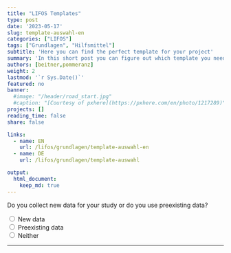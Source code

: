 ```yaml
---
title: "LIFOS Templates" 
type: post
date: '2023-05-17' 
slug: template-auswahl-en
categories: ["LIFOS"] 
tags: ["Grundlagen", "Hilfsmittel"] 
subtitle: 'Here you can find the perfect template for your project'
summary: 'In this short post you can figure out which template you need for your projects or theses through the answering of a short multiple choice quiz.' 
authors: [beitner,pommeranz] 
weight: 2
lastmod: '`r Sys.Date()`'
featured: no
banner:
  #image: "/header/road_start.jpg"
  #caption: "[Courtesy of pxhere](https://pxhere.com/en/photo/1217289)"
projects: []
reading_time: false
share: false

links:
  - name: EN
    url: /lifos/grundlagen/template-auswahl-en
  - name: DE
    url: /lifos/grundlagen/template-auswahl

output:
  html_document:
    keep_md: true
---
```


<!-- Multiple Choice & Skript für Hide / Reveal & CSS für den Button-->
<script type="text/javascript">
  function Reveal(it, box) {<!--from www.java2s.com-->
    var vis = (box.checked) ? "block" : "none";
    document.getElementById(it).style.display = vis;
  }

  function Hide(it, box) {
    var vis = (box.checked) ? "none" : "none";
    document.getElementById(it).style.display = vis;
  }
</script>
<style>
input[type = reset] {
    background-color: transparent;
    background-repeat: no-repeat;
    border: none;
    cursor: pointer;
    overflow: hidden;
    outline: none;
      color: #00618f;
}
</style>

<!-- Erste Ebene -->
<form>
  <div id="divStart" style="display: block">
  Do you collect new data for your study or do you use preexisting data?
  
  <input type="radio" name="Wahl1" value="value1" onClick="Hide('divOldData', this); Hide('divHoppla',this); Hide('divReplikation', this); Hide('divKeineReplikation', this); Hide('divMetaanalyse', this); Hide('divSekundaeranalyse', this); Hide('divExperiment', this); Reveal('divNewData', this); Hide('divDeskriptiveStudien', this)" /> New data  
  <input type="radio" name="Wahl1" value="value2" onClick="Hide('divNewData', this); Hide('divHoppla',this); Hide('divReplikation', this); Hide('divKeineReplikation', this); Hide('divMetaanalyse', this); Hide('divSekundaeranalyse', this); Hide('divExperiment', this); Reveal('divOldData', this); Hide('divDeskriptiveStudien', this)" /> Preexisting data    
  <input type="radio" name="Wahl1" value="value3" onClick="Hide('divNewData', this); Hide('divOldData',this); Hide('divReplikation', this); Hide('divKeineReplikation', this); Hide('divMetaanalyse', this); Hide('divSekundaeranalyse', this); Hide('divExperiment', this); Reveal('divHoppla', this); Hide('divDeskriptiveStudien', this)" /> Neither
  
  <hr>
  </div>
  
  <!-- Zweite Ebene -->
  <!-- Neue Daten -->
  <div id="divNewData" style="display: none">
  Is your study a replication study, meaning a repetition of an already existing study?
  
  <input type="radio" name="Wahl2a" value="value4" onClick=" Hide('divKeineReplikation', this); Hide('divHoppla', this); Hide('divMetaanalyse', this); Hide('divSekundaeranalyse', this); Hide('divExperiment', this); Reveal('divReplikation', this); Hide('divDeskriptiveStudien', this)" /> Yes<br>
  <input type="radio" name="Wahl2a" value="value5" onClick=" Hide('divReplikation', this); Hide('divHoppla', this); Hide('divMetaanalyse', this); Hide('divSekundaeranalyse', this); Hide('divExperiment', this); Reveal('divKeineReplikation', this); Hide('divDeskriptiveStudien', this)" /> No<br>
  <input type="radio" name="Wahl2a" value="value6" onClick=" Hide('divReplikation', this); Hide('divKeineReplikation', this); Hide('divMetaanalyse', this); Hide('divSekundaeranalyse', this); Hide('divExperiment', this); Reveal('divHoppla', this); Hide('divDeskriptiveStudien', this)" /> Neither<br>
  
  <hr>
  </div>
  
  <!-- Vorhandene Daten -->
  <div id="divOldData" style="display: none">
  Are you planning to summarize the results of multiple studies to make a general statement, or do you want to use preexisting datasets to answer new research questions?
  
  <input type="radio" name="Wahl2b" value="value7" onClick="Hide('divHoppla', this); Hide('divSekundaeranalyse', this); Hide('divReplikation', this); Hide('divKeineReplikation', this); Hide('divExperiment', this); Hide('divDeskriptiveStudien', this); Reveal('divMetaanalyse', this)" /> Multiple studies<br>
  <input type="radio" name="Wahl2b" value="value8" onClick="Hide('divHoppla', this); Hide('divMetaanalyse', this); Hide('divReplikation', this); Hide('divKeineReplikation', this); Hide('divExperiment', this); Hide('divDeskriptiveStudien', this); Reveal('divSekundaeranalyse', this)" /> Preexisting dataset<br>
  <input type="radio" name="Wahl2b" value="value9" onClick="Hide('divMetaanalyse', this); Hide('divSekundaeranalyse', this); Hide('divReplikation', this); Hide('divKeineReplikation', this); Hide('divExperiment', this); Hide('divDeskriptiveStudien', this); Reveal('divHoppla', this)" /> Neither<br>
  
  <hr>
  </div>
  
  <!-- Dritte Ebene - Neue Daten -->
  <!-- Replikationsstudie -->
  <div id="divReplikation" style="display: none">
Your responses indicate that your study is a replication study. The following template is available for this type:
  
  - Replication Studies
  
In the recommended template you can find the Replication Recipe Preregistration Template by <a href="https://doi.org/10.1016/j.jesp.2013.10.005">Brandt et al. (2013)</a>, which is optimally suited to replications.
  
Did an error occur?<input type ="reset" value="Click here" onClick="Hide('divOldData', this); Hide('divNewData', this); Hide('divReplikation', this); Hide('divKeineReplikation', this); Hide('divMetaanalyse', this); Hide('divSekundaeranalyse', this); Hide('divExperiment', this); Hide('divDeskriptiveStudien', this); Hide('divHoppla', this)"/>to reset!
  </div>
  
  <!-- Keine Replikationsstudie -->
  <div id="divKeineReplikation" style="display: none">
Does your study make purposeful changes or manipulations to one or more independent variables to examine their effects on a dependent variable, or does your study only describe correlations between variables?
  
  <input type="radio" name="Wahl3" value="value10" onClick="Hide('divHoppla', this); Hide('divDeskriptiveStudien', this); Reveal('divExperiment', this)" /> Manipulations<br>
  <input type="radio" name="Wahl3" value="value11" onClick="Hide('divHoppla', this); Hide('divExperiment', this); Reveal('divDeskriptiveStudien', this)" /> Correlations<br>
  <input type="radio" name="Wahl3" value="value12" onClick="Hide('divExperiment', this); Hide('divDeskriptiveStudien', this); Reveal('divHoppla', this)" /> Neither<br>
  
  <hr>
  </div>
  
  <!-- Dritte Ebene - Alte Daten -->
  <!-- Meta-Analysen -->
  <div id="divMetaanalyse" style="display: none">
Your responses indicate that your study is a meta-analysis or systematic review. The following template is available for this type:
  
  - Meta-Analyses and Systematic Reviews
  
Within the template you can find a format for preregistration by <a href="https://www.crd.york.ac.uk/prospero/">PROSPERO</a> and the <a href="http://prisma-statement.org">PRISMA-Guidelines</a>. 
  
Did an error occur?<input type ="reset" value="Click here" onClick="Hide('divOldData', this); Hide('divNewData', this); Hide('divReplikation', this); Hide('divKeineReplikation', this); Hide('divMetaanalyse', this); Hide('divSekundaeranalyse', this); Hide('divExperiment', this); Hide('divDeskriptiveStudien', this); Hide('divHoppla', this)"/>to reset!
  </div>
  
  <!-- Sekundäranalyse -->
  <div id="divSekundaeranalyse" style="display: none">
Your responses indicate that your study is a secondary data analysis. The following template is available for this type:
  
  - Secondary Data Analaysis
  
In the recommended template you can find a specific template for preregistration with a focus on secondary data analysis. Moreover, no folder for the data will be created and there are specific pointers in the ReadMe for what to keep in mind during a secondary data analysis.
  
Did an error occur?<input type ="reset" value="Click here" onClick="Hide('divOldData', this); Hide('divNewData', this); Hide('divReplikation', this); Hide('divKeineReplikation', this); Hide('divMetaanalyse', this); Hide('divSekundaeranalyse', this); Hide('divExperiment', this); Hide('divDeskriptiveStudien', this); Hide('divHoppla', this)"/>to reset!
  </div>
  
  <!-- Vierte Ebene - Keine Replikation -->
  <!-- Experiment -->
  <div id="divExperiment" style="display: none">
Within your study you collect data with the help of a behavioral experiment. The following two templates are available for this case:
  
  - Behavioral Experiments BSc
  - Behavioral Experiments MSc
  
Both templates are optimally suited for use in a study with a behavioral experiment and are different from each other in regards to their preregistration templates. The BSc template only includes the AsPredicted preregistration template, whereas the MSc template includes three different preregistration templates: AsPredicted, OSF Standard Preregistration Template, and the PRP-QUANT template - with the latter two being more detailed. For students, no matter if BSc or MSc, who chose together with their instructor to use the OSF Preregistration template it is recommended to use the Behavioral Experiments MSc template.
  
Did an error occur?<input type ="reset" value="Click here" onClick="Hide('divOldData', this); Hide('divNewData', this); Hide('divReplikation', this); Hide('divKeineReplikation', this); Hide('divMetaanalyse', this); Hide('divSekundaeranalyse', this); Hide('divExperiment', this); Hide('divDeskriptiveStudien', this); Hide('divHoppla', this)"/>to reset!
  </div>
  
  <!-- Deskriptive Studien -->
  <div id="divDeskriptiveStudien" style="display: none">
Within your study you research existing correlations without the use of an active experimental manipulation. The following two templates are available for this case:
  
  - Correlative and Descriptive Studies - BSc
  - Correlative and Descriptive Studies - MSc

Both templates are optimally suited for use in a study with a behavioral experiment and are different from each other in regards to their preregistration templates. The BSc template only includes the AsPredicted preregistration template, whereas the MSc template includes three different preregistration templates: AsPredicted, OSF Standard Preregistration Template, and the PRP-QUANT template - with the latter two being more detailed. For students, no matter if BSc or MSC, who chose together with their instructor to use the OSF Preregistration template it is recommended to use the Correlative and Descriptive Studies MSc template.
  
Did an error occur?<input type ="reset" value="Click here" onClick="Hide('divOldData', this); Hide('divNewData', this); Hide('divReplikation', this); Hide('divKeineReplikation', this); Hide('divMetaanalyse', this); Hide('divSekundaeranalyse', this); Hide('divExperiment', this); Hide('divDeskriptiveStudien', this); Hide('divHoppla', this)"/>to reset!
  </div>
  
  <!-- Der Joker - Der Hoppla-Text -->
  <div id="divHoppla" style="display: none">
  <b>Whoops</b>, it seems that something went wrong! In case of a misunderstanding, please redo the template picker again. But if your type of study is not covered by our template help and therefore not in our collection of templates then we are sorry. Feel free to contact us under <a href="mailto:lifos@uni-frankfurt.de">LIFOS@uni-frankfurt.de</a> and we will help you personally to find the right template for you. And who knows, maybe you can help us create a new template for your type of study! :)
  
Did an error occur?<input type ="reset" value="Click here" onClick="Hide('divOldData', this); Hide('divNewData', this); Hide('divReplikation', this); Hide('divKeineReplikation', this); Hide('divMetaanalyse', this); Hide('divSekundaeranalyse', this); Hide('divExperiment', this); Hide('divDeskriptiveStudien', this); Hide('divHoppla', this)"/>to reset!
  </div>
</form>
